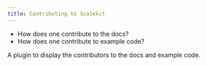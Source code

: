 ```yaml
---
title: Contributing to Scalekit
---
```




- How does one contribute to the docs?
- How does one contribute to example code?

A plugin to display the contributors to the docs and example code.